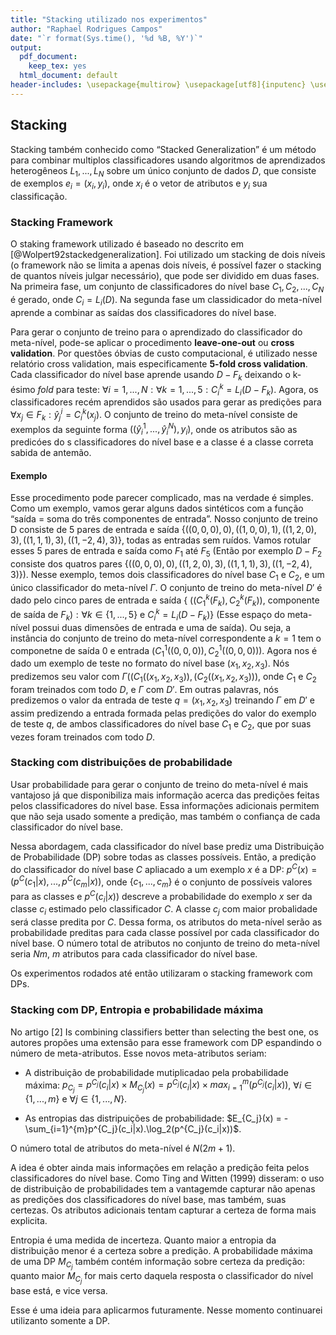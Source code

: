 ```yaml
---
title: "Stacking utilizado nos experimentos"
author: "Raphael Rodrigues Campos"
date: "`r format(Sys.time(), '%d %B, %Y')`"
output:
  pdf_document:
    keep_tex: yes
  html_document: default
header-includes: \usepackage{multirow} \usepackage[utf8]{inputenc} \usepackage{mathtools}
---
```


## Stacking
  
Stacking também conhecido como "Stacked Generalization" é um método para combinar multiplos
classificadores usando algoritmos de aprendizados heterogêneos $L_1, ..., L_N$ sobre um único
conjunto de dados $D$, que consiste de exemplos $e_i = (x_i, y_i)$, onde $x_i$ é o vetor
de atributos e $y_i$ sua classificação.

### Stacking Framework

O staking framework utilizado é baseado no descrito em [@Wolpert92stackedgeneralization]. Foi utilizado um stacking de dois níveis (o framework não se limita a apenas dois níveis, é possível fazer o stacking de quantos níveis julgar necessário), que pode ser dividido em duas fases. Na primeira fase, um conjunto de classificadores do nível base $C_1, C_2, ..., C_N$ é gerado, onde $C_i = L_i(D)$. Na segunda fase um classidicador do meta-nível aprende a combinar as saídas dos classificadores do nível base. 

Para gerar o conjunto de treino para o aprendizado do classificador do meta-nível, pode-se aplicar o procedimento **leave-one-out** ou **cross validation**.
Por questões óbvias de custo computacional, é utilizado nesse relatório cross validation, mais especificamente **5-fold cross validation**. Cada classificador do nível base aprende usando $D - F_k$ deixando o k-ésimo *fold* para teste: $\forall i = 1,...,N : \forall k = 1,...,5 : C^{k}_i = L_i(D-F_k)$. Agora, os classificadores recém aprendidos são usados para gerar as predições para $\forall x_j \in F_k:\hat{y}_j^i=C^k_i(x_j)$. O conjunto de treino do meta-nível consiste de exemplos da seguinte forma $((\hat{y}_i^1,..., \hat{y}_i^N), y_i)$, onde os atributos são as predicóes do s classificadores do nível base e a classe é a classe correta sabida de antemão.

#### Exemplo

Esse procedimento pode parecer complicado, mas na verdade é simples. Como um exemplo, vamos gerar alguns dados sintéticos com a função "saída = soma do três componentes de entrada". Nosso conjunto de treino D consiste de 5 pares de entrada e saída $\{((0,0,0),0), ((1,0,0),1), ((1,2,0),3), ((1,1,1),3), ((1,-2,4),3)\}$, todas as entradas sem ruídos. Vamos rotular esses 5 pares de entrada e saída como $F_1$ até $F_5$ (Então por exemplo $D - F_2$ consiste dos quatros pares $\{((0,0,0),0), ((1,2,0),3), ((1,1,1),3), ((1,-2,4),3)\}$). Nesse exemplo, temos dois classificadores do nível base $C_1$ e $C_2$, e um único classificador do meta-nível $\Gamma$. O conjunto de treino do meta-nível $D'$ é dado pelo cinco pares de entrada e saída $\{$ (($C_1^k(F_k), C_2^k(F_k)$), componente de saída de $F_k) : \forall k \in \{1,...,5\}$ e $C_i^k = L_i(D-F_k)\}$ (Esse espaço do meta-nível possui duas dimensões de entrada  e uma de saída). Ou seja, a instância do conjunto de treino do meta-nível correspondente a $k = 1$ tem o componetne de saída 0 e entrada $(C_1^1((0,0,0)), C_2^1((0,0,0)))$. Agora nos é dado um exemplo de teste no formato do nível base $(x_1, x_2, x_3)$. Nós predizemos seu valor com $\Gamma((C_1((x_1, x_2, x_3)), (C_2((x_1, x_2, x_3)))$, onde $C_1$ e $C_2$ foram treinados com todo $D$, e $\Gamma$ com $D'$. Em outras palavras, nós predizemos o valor da entrada de teste $q = (x_1, x_2, x_3)$ treinando $\Gamma$ em $D'$ e assim predizendo a entrada formada pelas predições do valor do exemplo de teste $q$, de ambos classificadores do nível base $C_1$ e $C_2$, que por suas vezes foram treinados com todo $D$.

### Stacking com distribuições de probabilidade

Usar probabilidade para gerar o conjunto de treino do meta-nível é mais vantajoso já que disponibiliza mais informação acerca das predições feitas pelos classificadores do nível base. Essa informações adicionais permitem que não seja usado somente a predição, mas também o confiança de cada classificador do nível base.

Nessa abordagem, cada classificador do nível base prediz uma Distribuição de Probabilidade (DP) sobre todas as classes possíveis. Então, a predição do classificador do nível base $C$ apliacado a um exemplo $x$ é a DP: $p^C(x) = (p^C(c_1|x), ... , p^C(c_m|x))$, onde $\{c_1, ..., c_m\}$ é o conjunto de possíveis valores para as classes e $p^C(c_i|x))$ descreve a probabilidade do exemplo $x$ ser da classe $c_i$ estimado pelo classificador $C$. A  classe $c_j$ com maior probalidade será classe predita por $C$. Dessa forma, os atributos do meta-nível serão as probabilidade preditas para cada classe possível por cada classificador do nível base. O número total de atributos no conjunto de treino do meta-nível seria $Nm$, $m$ atributos para cada classificador do nível base.

Os experimentos rodados até então utilizaram o stacking framework com DPs.

### Stacking com DP, Entropia e probabilidade máxima

No artigo [2] Is combining classifiers better than selecting the best one, os autores propões uma extensão para esse framework com DP espandindo o número de meta-atributos. Esse novos meta-atributos seriam:

- A distribuição de probabilidade mutiplicadao pela probabilidade máxima: $p_{C_j} = p^{C_j}(c_i|x) \times M_{C_j}(x) = p^{C_j}(c_i|x) \times max_{i=1}^{m}(p^{C_j}(c_i|x))$, $\forall i \in \{1,...,m\}$ e $\forall j \in \{1,...,N\}$.

- As entropias das distripuições de probabilidade: $E_{C_j}(x) = -\sum_{i=1}^{m}p^{C_j}(c_i|x).\log_2(p^{C_j}(c_i|x))$.

O número total de atributos do meta-nível é $N(2m+1)$.

A idea é obter ainda mais informações em relação a predição feita pelos classificadores do nível base. Como Ting and Witten (1999) disseram: o uso de distribuição de probabilidades tem a vantagemde capturar não apenas as predições dos classificadores do nível base, mas também, suas certezas. Os atributos adicionais tentam capturar a certeza de forma mais explicita. 

Entropia é uma medida de incerteza. Quanto maior a entropia da distribuição menor é a certeza sobre a predição. A probabilidade máxima de uma DP $M_{C_j}$ também contém informação sobre certeza da predição: quanto maior $M_{C_j}$ for mais certo daquela resposta o classificador do nível base está, e vice versa.

Esse é uma ideia para aplicarmos futuramente. Nesse momento continuarei utilizanto somente a DP.
